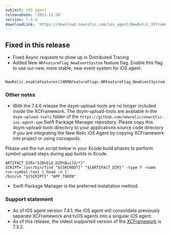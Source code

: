 ```yaml
---
subject: iOS agent
releaseDate: '2023-11-28'
version: 7.4.8
downloadLink: 'https://download.newrelic.com/ios_agent/NewRelic_XCFramework_Agent_7.4.8.zip'
---
```


## Fixed in this release

* Fixed Async requests to show up in Distributed Tracing
* Added New `NRFeatureFlag_NewEventSystem` feature flag. Enable this flag to use our new, more stable, new event system for iOS agent.
```
    NewRelic.enableFeatures([NRMAFeatureFlags.NRFeatureFlag_NewEventSystem])
```

### Other notes

* With the 7.4.6 release the dsym-upload-tools are no longer included inside the XCFramework. The dsym-upload-tools are available in the `dsym-upload-tools` folder of the `https://github.com/newrelic/newrelic-ios-agent-spm` Swift Package Manager repository. Please copy this dsym-upload-tools directory to your applications source code directory if you are integrating the New Relic iOS Agent by copying XCFramework into project or using cocoapods.

Please use the run script below in your Xcode build phases to perform symbol upload steps during app builds in Xcode.
```
ARTIFACT_DIR="${BUILD_DIR%Build/*}"
SCRIPT=`/usr/bin/find "${SRCROOT}" "${ARTIFACT_DIR}" -type f -name run-symbol-tool | head -n 1`
/bin/sh "${SCRIPT}" "APP_TOKEN"
```

* Swift Package Manager is the preferred installation method.

### Support statement

* As of iOS agent version 7.4.1, the iOS agent will consolidate previously separate XCFramework and tvOS agents into a singular iOS agent. 
* As of this release, the oldest supported version of the [XCFramework](/docs/release-notes/mobile-release-notes/xcframework-release-notes/xcframework-agent-732) is 7.3.2.

